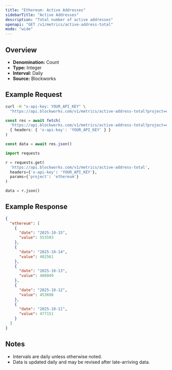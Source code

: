 ```yaml
---
title: "Ethereum: Active Addresses"
sidebarTitle: "Active Addresses"
description: "Total number of active addresses"
openapi: "GET /v1/metrics/active-address-total"
mode: "wide"
---
```


## Overview

- **Denomination:** Count
- **Type:** Integer
- **Interval:** Daily
- **Source:** Blockworks

## Example Request

<CodeGroup>

```bash cURL
curl -H "x-api-key: YOUR_API_KEY" \
  "https://api.blockworks.com/v1/metrics/active-address-total?project=ethereum"
```

```typescript TypeScript
const res = await fetch(
  'https://api.blockworks.com/v1/metrics/active-address-total?project=ethereum',
  { headers: { 'x-api-key': 'YOUR_API_KEY' } }
)

const data = await res.json()
```

```python Python
import requests

r = requests.get(
  'https://api.blockworks.com/v1/metrics/active-address-total',
  headers={'x-api-key': 'YOUR_API_KEY'},
  params={'project': 'ethereum'}
)

data = r.json()
```

</CodeGroup>

## Example Response

```json
{
  "ethereum": [
    {
      "date": "2025-10-15",
      "value": 553593
    },
    {
      "date": "2025-10-14",
      "value": 482561
    },
    {
      "date": "2025-10-13",
      "value": 486049
    },
    {
      "date": "2025-10-12",
      "value": 453698
    },
    {
      "date": "2025-10-11",
      "value": 477151
    }
  ]
}
```

## Notes
- Intervals are daily unless otherwise noted.
- Data is updated daily and may be revised after late-arriving data.
